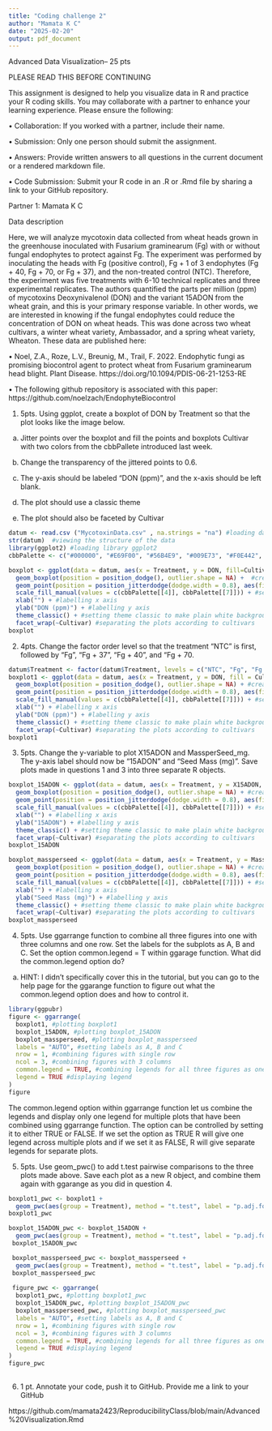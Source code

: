 ```yaml
---
title: "Coding challenge 2"
author: "Mamata K C"
date: "2025-02-20"
output: pdf_document
---
```




Advanced Data Visualization– 25 pts



PLEASE READ THIS BEFORE CONTINUING



This assignment is designed to help you visualize data in R and practice your R coding skills. You may collaborate with a partner to enhance your learning experience. Please ensure the following:



•	Collaboration: If you worked with a partner, include their name.

•	Submission: Only one person should submit the assignment.

•	Answers: Provide written answers to all questions in the current document or a rendered markdown file.

•	Code Submission: Submit your R code in an .R or .Rmd file by sharing a link to your GitHub repository.



Partner 1:		Mamata K C					






Data description



Here, we will analyze mycotoxin data collected from wheat heads grown in the greenhouse inoculated with Fusarium graminearum (Fg) with or without fungal endophytes to protect against Fg. The experiment was performed by inoculating the heads with Fg (positive control), Fg + 1 of 3 endophytes (Fg + 40, Fg + 70, or Fg + 37), and the non-treated control (NTC). Therefore, the experiment was five treatments with 6-10 technical replicates and three experimental replicates. The authors quantified the parts per million (ppm) of mycotoxins Deoxynivalenol (DON) and the variant 15ADON from the wheat grain, and this is your primary response variable. In other words, we are interested in knowing if the fungal endophytes could reduce the concentration of DON on wheat heads. This was done across two wheat cultivars, a winter wheat variety, Ambassador, and a spring wheat variety, Wheaton. These data are published here: 



•	Noel, Z.A., Roze, L.V., Breunig, M., Trail, F. 2022. Endophytic fungi as promising biocontrol agent to protect wheat from Fusarium graminearum head blight. Plant Disease. https://doi.org/10.1094/PDIS-06-21-1253-RE

•	The following github repository is associated with this paper: https://github.com/noelzach/EndophyteBiocontrol




1.	5pts. Using ggplot, create a boxplot of DON by Treatment so that the plot looks like the image below.

a.	Jitter points over the boxplot and fill the points and boxplots Cultivar with two colors from the cbbPallete introduced last week. 

b.	Change the transparency of the jittered points to 0.6. 

c.	The y-axis should be labeled "DON (ppm)", and the x-axis should be left blank. 

d.	The plot should use a classic theme

e.	The plot should also be faceted by Cultivar


```r
datum <- read.csv ("MycotoxinData.csv" , na.strings = "na") #loading data in R
str(datum)  #viewing the structure of the data
library(ggplot2) #loading library ggplot2
cbbPalette <- c("#000000", "#E69F00", "#56B4E9", "#009E73", "#F0E442", "#0072B2", "#D55E00", "#CC79A7") #loading color blind palette

boxplot <- ggplot(data = datum, aes(x = Treatment, y = DON, fill=Cultivar)) + #defining aesthetics x as Treatment and y as DON and fill by cultivar
  geom_boxplot(position = position_dodge(), outlier.shape = NA) +  #creating box plot without overlap and removing outlier
  geom_point(position = position_jitterdodge(dodge.width = 0.8), aes(fill=Cultivar),alpha = 0.6, shape=21) + #filling the box plot with data points without overlap and setting transparency of the data points as 0.6 and shape to 21
  scale_fill_manual(values = c(cbbPalette[[4]], cbbPalette[[7]])) + #setting fills of boxplot and data points manually
  xlab("") + #labelling x axis
  ylab("DON (ppm)") + #labelling y axis
  theme_classic() + #setting theme classic to make plain white background
  facet_wrap(~Cultivar) #separating the plots according to cultivars
boxplot
```



2.	4pts. Change the factor order level so that the treatment “NTC” is first, followed by “Fg”, “Fg + 37”, “Fg + 40”, and “Fg + 70. 

```r
datum$Treatment <- factor(datum$Treatment, levels = c("NTC", "Fg", "Fg + 37", "Fg + 40", "Fg + 70")) #changing the order of the treatments as mentioned
boxplot1 <- ggplot(data = datum, aes(x = Treatment, y = DON, fill = Cultivar)) +  #defining aesthetics x as Treatment and y as DON
  geom_boxplot(position = position_dodge(), outlier.shape = NA) + #creating box plot without overlap and removing outliers
  geom_point(position = position_jitterdodge(dodge.width = 0.8), aes(fill=Cultivar),alpha = 0.6, shape=21) + #filling the box plot with data points without overlap and setting transparency of the data points as 0.6 and shape to 21
  scale_fill_manual(values = c(cbbPalette[[4]], cbbPalette[[7]])) + #setting fills of boxplot and data points manually
  xlab("") + #labelling x axis
  ylab("DON (ppm)") + #labelling y axis
  theme_classic() + #setting theme classic to make plain white background
  facet_wrap(~Cultivar) #separating the plots according to cultivars
boxplot1
```




3.	5pts. Change the y-variable to plot X15ADON and MassperSeed_mg. The y-axis label should now be “15ADON” and “Seed Mass (mg)”. Save plots made in questions 1 and 3 into three separate R objects.

```r

boxplot_15ADON <- ggplot(data = datum, aes(x = Treatment, y = X15ADON, fill = Cultivar)) + #defining aesthetics x as Treatment and y as DON
  geom_boxplot(position = position_dodge(), outlier.shape = NA) + #creating box plot without overlap and removing outliers
  geom_point(position = position_jitterdodge(dodge.width = 0.8), aes(fill=Cultivar),alpha = 0.6, shape=21) + #filling the box plot with data points without overlap and setting transparency of the data points as 0.6 and shape to 21
  scale_fill_manual(values = c(cbbPalette[[4]], cbbPalette[[7]])) + #setting fills of boxplot and data points manually
  xlab("") + #labelling x axis
  ylab("15ADON") + #labelling y axis
  theme_classic() + #setting theme classic to make plain white background
  facet_wrap(~Cultivar) #separating the plots according to cultivars
boxplot_15ADON

boxplot_massperseed <- ggplot(data = datum, aes(x = Treatment, y = MassperSeed_mg, fill = Cultivar)) + #defining aesthetics x as Treatment and y as DON
  geom_boxplot(position = position_dodge(), outlier.shape = NA) + #creating box plot without overlap and removing outliers
  geom_point(position = position_jitterdodge(dodge.width = 0.8), aes(fill=Cultivar),alpha = 0.6, shape=21) + #filling the box plot with data points without overlap and setting transparency of the data points as 0.6 and shape to 21
  scale_fill_manual(values = c(cbbPalette[[4]], cbbPalette[[7]])) + #setting fills of boxplot and data points manually
  xlab("") + #labelling x axis
  ylab("Seed Mass (mg)") + #labelling y axis
  theme_classic() + #setting theme classic to make plain white background
  facet_wrap(~Cultivar) #separating the plots according to cultivars
boxplot_massperseed

```


4.	5pts. Use ggarrange function to combine all three figures into one with three columns and one row. Set the labels for the subplots as A, B and C. Set the option common.legend = T within ggarage function. What did the common.legend option do?

a.	HINT: I didn’t specifically cover this in the tutorial, but you can go to the help page for the ggarange function to figure out what the common.legend option does and how to control it. 

```r
library(ggpubr)
figure <- ggarrange( 
  boxplot1, #plotting boxplot1
  boxplot_15ADON, #plotting boxplot_15ADON
  boxplot_massperseed, #plotting boxplot_massperseed
  labels = "AUTO", #setting labels as A, B and C
  nrow = 1, #combining figures with single row
  ncol = 3, #combining figures with 3 columns
  common.legend = TRUE, #combining legends for all three figures as one
  legend = TRUE #displaying legend
)
figure
```

 The common.legend option within ggarrange function let us combine the legends and display only one legend for multiple plots that have been combined using ggarrange function. The option can be controlled by setting it to either TRUE or FALSE. If we set the option as TRUE R will give one legend across multiple plots and if we set it as FALSE, R will give separate legends for separate plots.
 
 

5.	5pts. Use geom_pwc() to add t.test pairwise comparisons to the three plots made above. Save each plot as a new R object, and combine them again with ggarange as you did in question 4. 

```r
boxplot1_pwc <- boxplot1 + 
  geom_pwc(aes(group = Treatment), method = "t.test", label = "p.adj.format") #pair-wise comparisons between treatments
boxplot1_pwc

boxplot_15ADON_pwc <- boxplot_15ADON +
  geom_pwc(aes(group = Treatment), method = "t.test", label = "p.adj.format")  #pair-wise comparisons between treatments
 boxplot_15ADON_pwc

 boxplot_massperseed_pwc <- boxplot_massperseed +
  geom_pwc(aes(group = Treatment), method = "t.test", label = "p.adj.format") #pair-wise comparisons between treatments
 boxplot_massperseed_pwc
 
 figure_pwc <- ggarrange( 
  boxplot1_pwc, #plotting boxplot1_pwc
  boxplot_15ADON_pwc, #plotting boxplot_15ADON_pwc
  boxplot_massperseed_pwc, #plotting boxplot_massperseed_pwc
  labels = "AUTO", #setting labels as A, B and C
  nrow = 1, #combining figures with single row
  ncol = 3, #combining figures with 3 columns
  common.legend = TRUE, #combining legends for all three figures as one
  legend = TRUE #displaying legend
)
figure_pwc
 
```


6.	1 pt. Annotate your code, push it to GitHub. Provide me a link to your GitHub


https://github.com/mamata2423/ReproducibilityClass/blob/main/Advanced%20Visualization.Rmd


